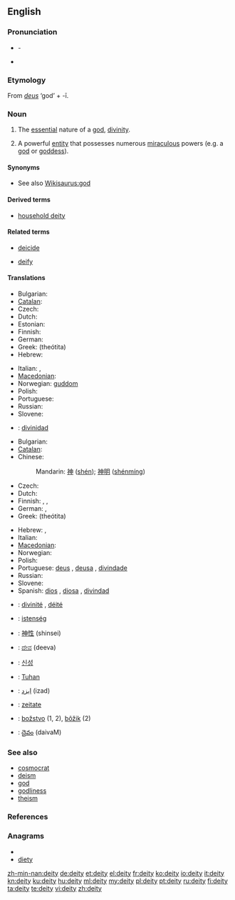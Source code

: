 ==English==
{{wikipedia}}

===Pronunciation===
* {{audio|en-uk-deity1.ogg|More traditional pronunciation (UK/US)}} - {{IPA|/ˈdiːɛti/}}
* {{audio|en-uk-deity2.ogg|Variant becoming more common, but still disapproved of by many <ref>The American Heritage Book of English Usage.
A Practical and Authoritative Guide to Contemporary English.  1996.</ref> (UK/US)}}

===Etymology===
From {{etyl|la}} ''[[deus]]'' ‘god’ + -ī.

===Noun===
{{en-noun|deit|ies}}

# {{religion}} The [[essential]] nature of a [[god]], [[divinity]].
# {{religion}} A powerful [[entity]] that possesses numerous [[miraculous]] powers (e.g. a [[god]] or [[goddess]]).

{{rfex|all}}

====Synonyms====
* See also [[Wikisaurus:god]]

====Derived terms====
* [[household deity]]

====Related terms====
{{rel-top|Terms etymologically related to ''deity''}}
* [[deicide]]
{{rel-mid}}
* [[deify]]
{{rel-bottom}}

====Translations====
{{trans-top|essential nature of a god, divinity}}
* Bulgarian: {{t|bg|божественост|f}}
* [[Catalan]]: {{t-|ca|deïtat|f}}
* Czech: {{t-|cs|božství|n}}
* Dutch: {{t+|nl|godheid|f}}
* Estonian: {{t-|et|jumalus}}
* Finnish: {{t-|fi|jumaluus}}
* German: {{t+|de|Gottheit|f}}
* Greek: {{t+|el|θεότητα|f}} (theótita)
* Hebrew: {{t-|he|אלוהות|tr=elohút|f}}
{{trans-mid}}
* Italian: {{t+|it|divinità|f}},  {{t-|it|deità|f}}
* [[Macedonian]]: {{t|mk|божественост|f|tr=bóžestvenost}}
* Norwegian: [[guddom]] {{m}}
* Polish: {{t+|pl|bóstwo|n}}
* Portuguese: {{t+|pt|divindade|f}}
* Russian: {{t+|ru|божественность|f|tr=božéstv'ennost'}}
* Slovene: {{t+|sl|božanstvo|n}}
* {{ttbc|Spanish}}: [[divinidad]] {{f}}
{{trans-bottom}}

{{trans-top|a powerful entity that possesses numerous miraculous powers}}
* Bulgarian: {{t+|bg|божество|n}}
* [[Catalan]]: {{t-|ca|deïtat|f}}
* Chinese:
*: Mandarin: [[神]] ([[shén]]); [[神明]] ([[shénmíng]])
* Czech: {{t-|cs|božstvo|n}}
* Dutch: {{t+|nl|godheid|f}}
* Finnish: {{t+|fi|jumala}}, {{t+|fi|jumalatar}}, {{t-|fi|jumalolento}}
* German: {{t+|de|Gott|m}}, {{t+|de|Gottheit|f}}
* Greek: {{t+|el|θεότητα|f}} (theótita)
{{trans-mid}}
* Hebrew: {{t+|he|אלוהים|tr=Elohím}}, {{t+|he|אל|tr=él}} {{m|s}}
* Italian: {{t+|it|divinità|f}}
* [[Macedonian]]: {{t-|mk|божество|n|tr=bóžestvo}}
* Norwegian: {{t+|no|gud|m}}
* Polish: {{t+|pl|bóstwo|n}}
* Portuguese: [[deus]] {{m}}, [[deusa]] {{f}}, [[divindade]] {{f}}
* Russian: {{t+|ru|божество|n|tr=božestvó}}
* Slovene: {{t+|sl|božanstvo|n}}
* Spanish: [[dios]] {{m}}, [[diosa]] {{f}}, [[divindad]] {{f}}
{{trans-bottom}}

{{checktrans-top}}
* {{ttbc|French}}: [[divinité]] {{f}}, [[déité]] {{f}}
* {{ttbc|Hungarian}}: [[istenség]]
* {{ttbc|Japanese}}: [[神性]] (shinsei)
* {{ttbc|Kannada}}: [[ದೇವ]] (deeva)
* {{ttbc|Korean}}: [[신성]]
{{trans-mid}}
* {{ttbc|Malay}}: [[Tuhan]]
* {{ttbc|Persian}}: [[ایزد]] (izad)
* {{ttbc|Romanian}}: [[zeitate]] {{f}}
* {{ttbc|Slovak}}: [[božstvo]] {{n}} (1, 2), [[bôžik]] {{m}} (2)
* {{ttbc|Telugu}}: [[దైవం]] (daivaM)
{{trans-bottom}}

===See also===
* [[cosmocrat]]
* [[deism]]
* [[god]]
* [[godliness]]
* [[theism]]

===References===
<references/>

===Anagrams===
* {{alphagram|deity}}
* [[diety#English|diety]]

[[zh-min-nan:deity]]
[[de:deity]]
[[et:deity]]
[[el:deity]]
[[fr:deity]]
[[ko:deity]]
[[io:deity]]
[[it:deity]]
[[kn:deity]]
[[ku:deity]]
[[hu:deity]]
[[ml:deity]]
[[my:deity]]
[[pl:deity]]
[[pt:deity]]
[[ru:deity]]
[[fi:deity]]
[[ta:deity]]
[[te:deity]]
[[vi:deity]]
[[zh:deity]]
